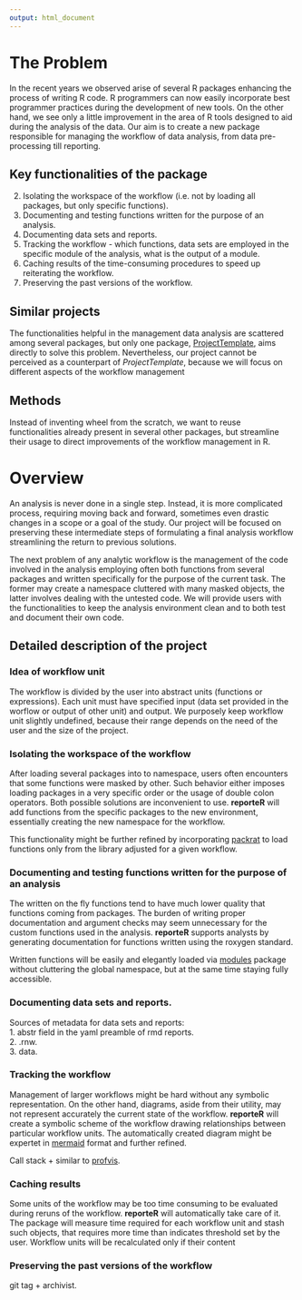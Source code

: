 ```yaml
---
output: html_document
---
```

# The Problem

In the recent years we observed arise of several R packages enhancing the process of writing R code. R programmers can now easily incorporate best programmer practices during the development of new tools. On the other hand, we see only a little improvement in the area of R tools designed to aid during the analysis of the data. Our aim is to create a new package responsible for managing the workflow of data analysis, from data pre-processing till reporting. 

## Key functionalities of the package

2. Isolating the workspace of the workflow (i.e. not by loading all packages, but only specific functions). 
1. Documenting and testing functions written for the purpose of an analysis.
1. Documenting data sets and reports.
2. Tracking the workflow - which functions, data sets are employed in the specific module of the analysis, what is the output of a module.
3. Caching results of the time-consuming procedures to speed up reiterating the workflow.
4. Preserving the past versions of the workflow.

## Similar projects

The functionalities helpful in the management data analysis are scattered among several packages, but only one package, [ProjectTemplate](http://projecttemplate.net/), aims directly to solve this problem. Nevertheless, our project cannot be perceived as a counterpart of *ProjectTemplate*, because we will focus on different aspects of the workflow management

## Methods

Instead of inventing wheel from the scratch, we want to reuse functionalities already present in several other packages, but streamline their usage to direct improvements of the workflow management in R.

# Overview

An analysis is never done in a single step. Instead, it is more complicated process, requiring moving back and forward, sometimes even drastic changes in a scope or a goal of the study. Our project will be focused on preserving these intermediate steps of formulating a final analysis workflow streamlining the return to previous solutions. 

The next problem of any analytic workflow is the management of the code involved in the analysis employing often both functions from several packages and written specifically for the purpose of the current task. The former may create a namespace cluttered with many masked objects, the latter involves dealing with the untested code. We will provide users with the functionalities to keep the analysis environment clean and to both test and document their own code.


## Detailed description of the project

### Idea of workflow unit

The workflow is divided by the user into abstract units (functions or expressions). Each unit must have specified input (data set provided in the worflow or output of other unit) and output. We purposely keep workflow unit slightly undefined, because their range depends on the need of the user and the size of the project.  

### Isolating the workspace of the workflow

After loading several packages into to namespace, users often encounters that some functions were masked by other. Such behavior either imposes loading packages in a very specific order or the usage of double colon operators. Both possible solutions are inconvenient to use. **reporteR** will  add functions from the specific packages to the new environment, essentially creating the new namespace for the workflow.  

This functionality might be further refined by incorporating [packrat](https://cran.r-project.org/package=packrat) to load functions only from the library adjusted for a given workflow.  

### Documenting and testing functions written for the purpose of an analysis

The written on the fly functions tend to have much lower quality that functions coming from packages. The burden of writing proper documentation and argument checks may seem unnecessary for the custom functions used in the analysis. **reporteR** supports analysts by generating documentation for functions written using the roxygen standard.

Written functions will be easily and elegantly loaded via [modules](https://github.com/klmr/modules) package without cluttering the global namespace, but at the same time staying fully accessible. 

### Documenting data sets and reports.

Sources of metadata for data sets and reports:  
1. abstr field in the yaml preamble of rmd reports.  
2. .rnw.  
3. data.  

### Tracking the workflow

Management of larger workflows might be hard without any symbolic representation. On the other hand, diagrams, aside from their utility, may not represent accurately the current state of the workflow. **reporteR** will create a symbolic scheme of the workflow drawing relationships between particular workflow units. The automatically created diagram might be expertet in [mermaid](https://github.com/knsv/mermaid) format and further refined.

Call stack + similar to [profvis](https://github.com/rstudio/profvis).

### Caching results

Some units of the workflow may be too time consuming to be evaluated during reruns of the workflow. **reporteR** will automatically take care of it. The package will measure time required for each workflow unit and stash such objects, that requires more time than indicates threshold set by the user. Workflow units will be recalculated only if their content

### Preserving the past versions of the workflow

git tag + archivist.
